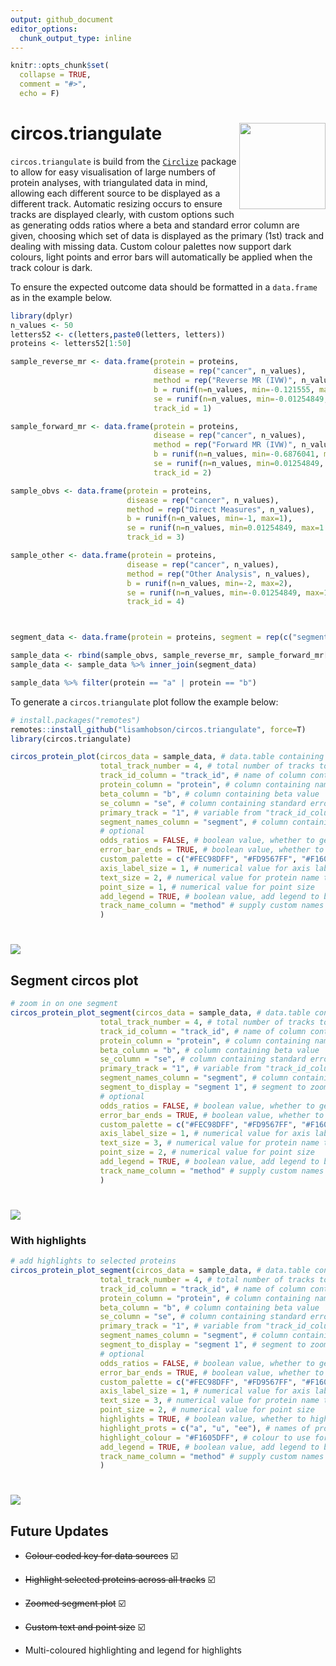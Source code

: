 ```yaml
---
output: github_document
editor_options: 
  chunk_output_type: inline
---
```


```r
knitr::opts_chunk$set(
  collapse = TRUE,
  comment = "#>",
  echo = F)

```

# circos.triangulate <img src="images/circos-triangulate-icon.png" align="right" height="138"/></a>

`circos.triangulate` is build from the [`Circlize`](https://github.com/jokergoo/circlize) package to allow for easy visualisation of large numbers of protein analyses, with triangulated data in mind, allowing each different source to be displayed as a different track. Automatic resizing occurs to ensure tracks are displayed clearly, with custom options such as generating odds ratios where a beta and standard error column are given, choosing which set of data is displayed as the primary (1st) track and dealing with missing data. Custom colour palettes now support dark colours, light points and error bars will automatically be applied when the track colour is dark.

To ensure the expected outcome data should be formatted in a `data.frame` as in the example below.

```r
library(dplyr)
n_values <- 50
letters52 <- c(letters,paste0(letters, letters))
proteins <- letters52[1:50]

sample_reverse_mr <- data.frame(protein = proteins,
                                disease = rep("cancer", n_values),
                                method = rep("Reverse MR (IVW)", n_values),
                                b = runif(n=n_values, min=-0.121555, max=0.07898039),
                                se = runif(n=n_values, min=-0.01254849, max=1.04765049),
                                track_id = 1)

sample_forward_mr <- data.frame(protein = proteins,
                                disease = rep("cancer", n_values),
                                method = rep("Forward MR (IVW)", n_values),
                                b = runif(n=n_values, min=-0.6876041, max=0.3437124),
                                se = runif(n=n_values, min=0.01254849, max=1.04765049),
                                track_id = 2)

sample_obvs <- data.frame(protein = proteins,
                          disease = rep("cancer", n_values),
                          method = rep("Direct Measures", n_values),
                          b = runif(n=n_values, min=-1, max=1),
                          se = runif(n=n_values, min=0.01254849, max=1.04765049),
                          track_id = 3)

sample_other <- data.frame(protein = proteins,
                          disease = rep("cancer", n_values),
                          method = rep("Other Analysis", n_values),
                          b = runif(n=n_values, min=-2, max=2),
                          se = runif(n=n_values, min=-0.01254849, max=1.04765049),
                          track_id = 4)



segment_data <- data.frame(protein = proteins, segment = rep(c("segment 1", "segment 2", "segment 3", "segment 4", "segment 5"), length(proteins)/5))

sample_data <- rbind(sample_obvs, sample_reverse_mr, sample_forward_mr[as.integer(runif(n=50, min=1, max=n_values)) %>% unique(),], sample_other)
sample_data <- sample_data %>% inner_join(segment_data)

sample_data %>% filter(protein == "a" | protein == "b")

```

To generate a `circos.triangulate` plot follow the example below:

```r
# install.packages("remotes")
remotes::install_github("lisamhobson/circos.triangulate", force=T)
library(circos.triangulate)

circos_protein_plot(circos_data = sample_data, # data.table containing all of the data to plot
                    total_track_number = 4, # total number of tracks to plot (can be less than sources of data if only plotting subset)
                    track_id_column = "track_id", # name of column containing variable to determine which track e.g. method / data source
                    protein_column = "protein", # column containing names of proteins
                    beta_column = "b", # column containing beta value 
                    se_column = "se", # column containing standard error to generate error bars
                    primary_track = "1", # variable from "track_id_column" to determine which track is first to plot and used to generate names
                    segment_names_column = "segment", # column containing factor to subset data on
                    # optional
                    odds_ratios = FALSE, # boolean value, whether to generate and plot odds ratios from beta and se (default = FALSE)
                    error_bar_ends = TRUE, # boolean value, whether to add ends to error bars (default = T)
                    custom_palette = c("#FEC98DFF", "#FD9567FF", "#F1605DFF", "#CD4071FF"), # provide custom colour palette, supports viridis or custom vector
                    axis_label_size = 1, # numerical value for axis label font size
                    text_size = 2, # numerical value for protein name text size
                    point_size = 1, # numerical value for point size
                    add_legend = TRUE, # boolean value, add legend to bottom, left of plot for track colours
                    track_name_column = "method" # supply custom names to legend, (default = use track_id_column)
                    )
```

# <img src="images/with_legend.png" align="centre"/>

## Segment circos plot

```r
# zoom in on one segment 
circos_protein_plot_segment(circos_data = sample_data, # data.table containing all of the data to plot
                    total_track_number = 4, # total number of tracks to plot (can be less than sources of data if only plotting subset)
                    track_id_column = "track_id", # name of column containing variable to determine which track e.g. method / data source
                    protein_column = "protein", # column containing names of proteins
                    beta_column = "b", # column containing beta value 
                    se_column = "se", # column containing standard error to generate error bars
                    primary_track = "1", # variable from "track_id_column" to determine which track is first to plot and used to generate names
                    segment_names_column = "segment", # column containing factor to subset data on
                    segment_to_display = "segment 1", # segment to zoom in on
                    # optional
                    odds_ratios = FALSE, # boolean value, whether to generate and plot odds ratios from beta and se (default = FALSE)
                    error_bar_ends = TRUE, # boolean value, whether to add ends to error bars (default = T)
                    custom_palette = c("#FEC98DFF", "#FD9567FF", "#F1605DFF", "#CD4071FF"), # provide custom colour palette, supports viridis or custom vector
                    axis_label_size = 1, # numerical value for axis label font size
                    text_size = 3, # numerical value for protein name text size
                    point_size = 2, # numerical value for point size
                    add_legend = TRUE, # boolean value, add legend to bottom, left of plot for track colours
                    track_name_column = "method" # supply custom names to legend, (default = use track_id_column)
                    )

```

# <img src="images/with_legend_segment.png" align="centre"/>

### With highlights
```r
# add highlights to selected proteins
circos_protein_plot_segment(circos_data = sample_data, # data.table containing all of the data to plot
                    total_track_number = 4, # total number of tracks to plot (can be less than sources of data if only plotting subset)
                    track_id_column = "track_id", # name of column containing variable to determine which track e.g. method / data source
                    protein_column = "protein", # column containing names of proteins
                    beta_column = "b", # column containing beta value 
                    se_column = "se", # column containing standard error to generate error bars
                    primary_track = "1", # variable from "track_id_column" to determine which track is first to plot and used to generate names
                    segment_names_column = "segment", # column containing factor to subset data on
                    segment_to_display = "segment 1", # segment to zoom in on
                    # optional
                    odds_ratios = FALSE, # boolean value, whether to generate and plot odds ratios from beta and se (default = FALSE)
                    error_bar_ends = TRUE, # boolean value, whether to add ends to error bars (default = T)
                    custom_palette = c("#FEC98DFF", "#FD9567FF", "#F1605DFF", "#CD4071FF"), # provide custom colour palette, supports viridis or custom vector
                    axis_label_size = 1, # numerical value for axis label font size
                    text_size = 3, # numerical value for protein name text size
                    point_size = 2, # numerical value for point size
                    highlights = TRUE, # boolean value, whether to highlight specific proteins across tracks 
                    highlight_prots = c("a", "u", "ee"), # names of proteins to highlight, must be in protein_column
                    highlight_colour = "#F1605DFF", # colour to use for highlights, opacity is added automatically 
                    add_legend = TRUE, # boolean value, add legend to bottom, left of plot for track colours
                    track_name_column = "method" # supply custom names to legend, (default = use track_id_column)
                    )
```

# <img src="images/with_legend_segment_highlight.png" align="centre"/>

## Future Updates

-   ~~Colour coded key for data sources~~ ☑️

-   ~~Highlight selected proteins across all tracks~~ ☑️

-   ~~Zoomed segment plot~~ ☑️

-   ~~Custom text and point size~~ ☑️

- Multi-coloured highlighting and legend for highlights
